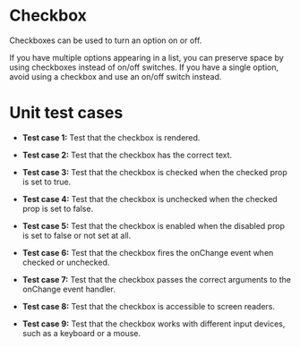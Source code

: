 
<Meta of={CheckboxStories} />

# Checkbox

Checkboxes can be used to turn an option on or off.

If you have multiple options appearing in a list, you can preserve space by using checkboxes instead of on/off switches. If you have a single option, avoid using a checkbox and use an on/off switch instead.

<Story of={CheckboxStories.Primary} />

# Unit test cases

- <b>Test case 1:</b> Test that the checkbox is rendered.

- <b>Test case 2:</b> Test that the checkbox has the correct text.

- <b>Test case 3:</b> Test that the checkbox is checked when the checked prop is set to true.

- <b>Test case 4:</b> Test that the checkbox is unchecked when the checked prop is set to false.

- <b>Test case 5:</b> Test that the checkbox is enabled when the disabled prop is set to false or not set at all.

- <b>Test case 6:</b> Test that the checkbox fires the onChange event when checked or unchecked.

- <b>Test case 7:</b> Test that the checkbox passes the correct arguments to the onChange event handler.

- <b>Test case 8:</b> Test that the checkbox is accessible to screen readers.

- <b>Test case 9:</b> Test that the checkbox works with different input devices, such as a keyboard or a mouse.








